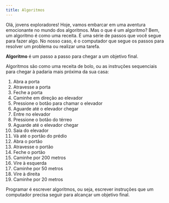 ```yaml
---
title: Algoritmos
---
```


Olá, jovens exploradores! Hoje, vamos embarcar em uma aventura emocionante no mundo dos algoritmos. Mas o que é um
algoritmo? Bem, um algoritmo é como uma receita. É uma série de passos que você segue para fazer algo. No nosso caso, é
o computador que segue os passos para resolver um problema ou realizar uma tarefa.

**Algoritmo** é um passo a passo para chegar a um objetivo final.

Algoritmos são como uma receita de bolo, ou as instruções sequenciais para
chegar à padaria mais próxima da sua casa:

1. Abra a porta
2. Atravesse a porta
3. Feche a porta
4. Caminhe em direção ao elevador
5. Pressione o botão para chamar o elevador
6. Aguarde até o elevador chegar
7. Entre no elevador
8. Pressione o botão do térreo
9. Aguarde até o elevador chegar
10. Saia do elevador
11. Vá até o portão do prédio
12. Abra o portão
13. Atravesse o portão
14. Feche o portão
15. Caminhe por 200 metros
16. Vire à esquerda
17. Caminhe por 50 metros
18. Vire à direita
19. Caminhe por 20 metros

Programar é escrever algoritmos, ou seja, escrever instruções que um computador
precisa seguir para alcançar um objetivo final.
